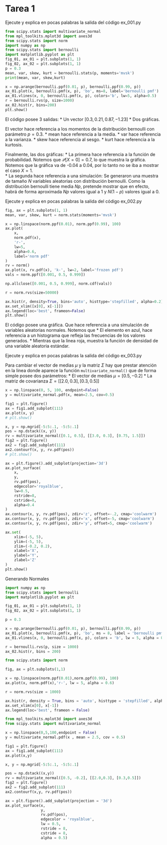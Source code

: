 # Tarea 1

::: {exr-1}
Ejecute y explica en pocas palabras la salida del código ex_001.py
:::

```python
from scipy.stats import multivariate_normal
from mpl_toolkits.mplot3d import axes3d
from scipy.stats import norm
import numpy as np
from scipy.stats import bernoulli
import matplotlib.pyplot as plt
fig_01, ax_01 = plt.subplots(1, 1)
fig_02, ax_02 = plt.subplots(1, 1)
p = 0.3
mean, var, skew, kurt = bernoulli.stats(p, moments='mvsk')
print(mean, var, skew,kurt)

x = np.arange(bernoulli.ppf(0.01, p), bernoulli.ppf(0.99, p))
ax_01.plot(x, bernoulli.pmf(x, p), 'bo', ms=8, label='bernoulli pmf')
ax_01.vlines(x, 0, bernoulli.pmf(x, p), colors='b', lw=5, alpha=0.5)
r = bernoulli.rvs(p, size=1000)
ax_02.hist(r, bins=200)
plt.show()
```

El código posee 3 salidas: 
* Un vector $[0.3, 0.21, 0.87, -1.23]$
* Dos gráficas. 

El vector hace referencia a los momentos de la distribución bernoulli con parámetro $p=0.3$. 
* mean hace referencia a la media. 
* var hace referencia a la varianza.
* skew hace referencia al sesgo. 
* kurt hace referencia a la kurtosis.

Finalmente, las dos gráficas:
* La primera hace referencia a la función de probabilidad. Notemos que $\mathcal{P}[X = 0] = 0.7$, lo que muestra la gráfica. Notemos que la gráfica va de -0.04 a 0.04, por lo tanto no se iba a mostrar el caso $X=1$.  
* La segunda hace referencia a una simulación: Se generaron una muestra de tamaño $N$ variables aleatorias con distribución bernoulli. Como la distribución bernoulli tiene media $Np$, pretende mostrar que en efecto, habrá de forma aproximada $Np$ valores igual a 1 y $N(1-p)$ valores igual a 0. 

::: {exr-1}
Ejecute y explica en pocas palabras la salida del código ex_002.py
:::


```python

fig, ax = plt.subplots(1, 1)
mean, var, skew, kurt = norm.stats(moments='mvsk')

x = np.linspace(norm.ppf(0.01), norm.ppf(0.99), 100)
ax.plot(
    x,
    norm.pdf(x),
    'r-',
    lw=5,
    alpha=0.6,
    label='norm pdf'
)
rv = norm()
ax.plot(x, rv.pdf(x), 'k-', lw=2, label='frozen pdf')
vals = norm.ppf([0.001, 0.5, 0.999])

np.allclose([0.001, 0.5, 0.999], norm.cdf(vals))

r = norm.rvs(size=50000)

ax.hist(r, density=True, bins='auto', histtype='stepfilled', alpha=0.2)
ax.set_xlim([x[0], x[-1]])
ax.legend(loc='best', frameon=False)
plt.show()


```

El código posee una gráfica. Que hace referencia a una simulación de variables aleatorias normales. Notemos que 
* El elemento en azul, hace referencia a un histograma que refleja las frecuencias de los valores generados.
* Mientras que la linea roja, muestra la función de densidad de una variable aleatoria estándar.

::: {exr-1}
Ejecute y explica en pocas palabras la salida del código ex_003.py
:::

Para cambiar el vector de medias $\mu$ y la matriz $\Sigma$ hay que prestar atención en la linea donde aparece la función `multivariate_normal()` que de forma simple posee dos parámetros:
* El vector de medias $\mu = [0.5, -0.2]$
* La matriz de covarianza $\Sigma = [[2.0, 0.3], [0.3, 0.5]]$


```python

x = np.linspace(0, 5, 100, endpoint=False)
y = multivariate_normal.pdf(x, mean=2.5, cov=0.5)

fig1 = plt.figure()
ax = fig1.add_subplot(111)
ax.plot(x, y)
# plt.show()

x, y = np.mgrid[-5:5:.1, -5:5:.1]
pos = np.dstack((x, y))
rv = multivariate_normal([0.1, 0.5], [[3.0, 0.3], [0.75, 1.5]])
fig2 = plt.figure()
ax2 = fig2.add_subplot(111)
ax2.contourf(x, y, rv.pdf(pos))
# plt.show()

ax = plt.figure().add_subplot(projection='3d')
ax.plot_surface(
    x,
    y,
    rv.pdf(pos),
    edgecolor='royalblue',
    lw=0.5,
    rstride=8,
    cstride=8,
    alpha=0.4
)
ax.contour(x, y, rv.pdf(pos), zdir='z', offset=-.2, cmap='coolwarm')
ax.contour(x, y, rv.pdf(pos), zdir='x', offset=-5, cmap='coolwarm')
ax.contour(x, y, rv.pdf(pos), zdir='y', offset=5, cmap='coolwarm')

ax.set(
    xlim=(-5, 5),
    ylim=(-5, 5),
    zlim=(-0.2, 0.2),
    xlabel='X',
    ylabel='Y',
    zlabel='Z'
)
plt.show()
```





::: {exr-1}
Generando Normales
:::

```python
import numpy as np
from scipy.stats import bernoulli
import matplotlib.pyplot as plt

fig_01, ax_01 = plt.subplots(1, 1)
fig_02, ax_02 = plt.subplots(1, 1)

p = 0.3

x = np.arange(bernoulli.ppf(0.01, p), bernoulli.ppf(0.99, p))
ax_01.plot(x, bernoulli.pmf(x, p), 'bo', ms = 8, label = 'bernoulli pmf')
ax_01.vlines(x, 0, bernoulli.pmf(x, p), colors = 'b', lw = 5, alpha = 0.5)

r = bernoulli.rvs(p, size = 1000)
ax_02.hist(r, bins = 200)

```



```python
from scipy.stats import norm

fig, ax = plt.subplots(1,1)

x = np.linspace(norm.ppf(0.01),norm.ppf(0.99), 100)
ax.plot(x, norm.pdf(x),'r-', lw = 5, alpha = 0.6)

r = norm.rvs(size = 1000)

ax.hist(r, density = True, bins = 'auto', histtype = 'stepfilled', alpha = 0.2)
ax.set_xlim(x[0], x[-1])
ax.legend(loc='best', frameon = False)
```



```python
from mpl_toolkits.mplot3d import axes3d
from scipy.stats import multivariate_normal

x = np.linspace(0,5,100,endpoint = False)
y = multivariate_normal.pdf(x , mean = 2.5, cov = 0.5)

fig1 = plt.figure()
ax = fig1.add_subplot(111)
ax.plot(x,y)

x, y = np.mgrid[-5:5:.1, -5:5:.1]

pos = np.dstack((x,y))
rv = multivariate_normal([0.5, -0.2], [[2.0,0.3], [0.3,0.5]])
fig2 = plt.figure()
ax2 = fig2.add_subplot(111)
ax2.contourf(x,y, rv.pdf(pos))

ax = plt.figure().add_subplot(projection = '3d')
ax.plot_surface(x,
                y,
                rv.pdf(pos),
                edgecolor = 'royalblue',
                lw = 0.5,
                rstride = 8,
                cstride = 8,
                alpha = 0.5)


```
